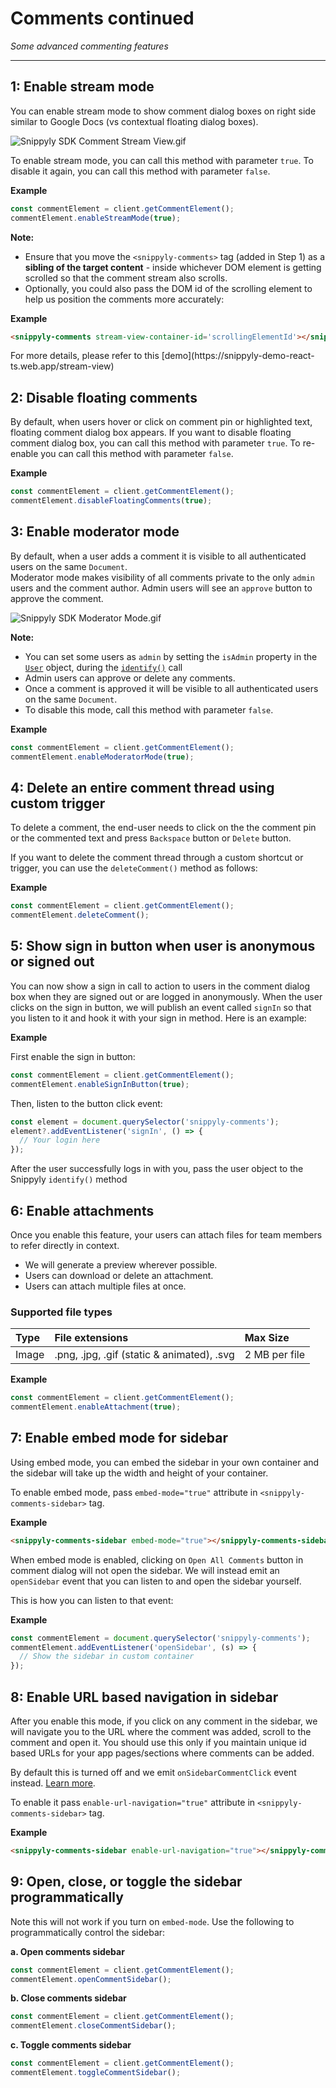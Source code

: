 
# Comments continued

_Some advanced commenting features_

---

## 1: Enable stream mode

You can enable stream mode to show comment dialog boxes on right side similar to Google Docs (vs contextual floating dialog boxes).

![](https://files.readme.io/a0f2a09-Snippyly_SDK_Comment_Stream_View.gif "Snippyly SDK Comment Stream View.gif")

To enable stream mode, you can call this method with parameter `true`. To disable it again, you can call this method with parameter `false`.

**Example**

```js copy
const commentElement = client.getCommentElement();
commentElement.enableStreamMode(true);
```

**Note:**

- Ensure that you move the `<snippyly-comments>` tag (added in Step 1) as a **sibling of the target content** -  inside whichever DOM element is getting scrolled so that the comment stream also scrolls.
- Optionally, you could also pass the DOM id of the scrolling element to help us position the comments more accurately:

**Example**

```html copy
<snippyly-comments stream-view-container-id='scrollingElementId'></snippyly-comments>
```

<Callout type="info">
  For more details, please refer to this [demo](https://snippyly-demo-react-ts.web.app/stream-view)
</Callout>

## 2: Disable floating comments

By default, when users hover or click on comment pin or highlighted text, floating comment dialog box appears. If you want to disable floating comment dialog box, you can call this method with parameter `true`. To re-enable you can call this method with parameter `false`.

**Example**

```js copy
const commentElement = client.getCommentElement();
commentElement.disableFloatingComments(true);
```

## 3: Enable moderator mode

By default, when a user adds a comment it is visible to all authenticated users on the same `Document`.  
Moderator mode makes visibility of all comments private to the only `admin` users and the comment author. Admin users will see an `approve` button to approve the comment.

![](https://files.readme.io/d307f35-Snippyly_SDK_Moderator_Mode.gif "Snippyly SDK Moderator Mode.gif")

**Note:**

- You can set some users as `admin` by setting the `isAdmin` property in the [`User`](ref:user-data) object, during the [`identify()`](ref:snippyly-client#identify) call
- Admin users can approve or delete any comments.
- Once a comment is approved it will be visible to all authenticated users on the same `Document`.
- To disable this mode, call this method with parameter `false`.

**Example**

```js copy
const commentElement = client.getCommentElement();
commentElement.enableModeratorMode(true);
```

## 4: Delete an entire comment thread using custom trigger

To delete a comment, the end-user needs to click on the the comment pin or the commented text and press `Backspace` button or `Delete` button.

If you want to delete the comment thread through a custom shortcut or trigger, you can use the `deleteComment()` method as follows:

**Example**

```js copy
const commentElement = client.getCommentElement();
commentElement.deleteComment();
```

## 5: Show sign in button when user is anonymous or signed out

You can now show a sign in call to action to users in the comment dialog box when they are signed out or are logged in anonymously. When the user clicks on the sign in button, we will publish an event called `signIn` so that you listen to it and hook it with your sign in method. Here is an example:

**Example**

First enable the sign in button:

```js copy
const commentElement = client.getCommentElement();
commentElement.enableSignInButton(true);
```

Then, listen to the button click event:

```js copy
const element = document.querySelector('snippyly-comments');
element?.addEventListener('signIn', () => {
  // Your login here
});
```

<Callout type="info">After the user successfully logs in with you, pass the user object to the Snippyly `identify()` method</Callout>

## 6: Enable attachments

Once you enable this feature, your users can attach files for team members to refer directly in context.

- We will generate a preview wherever possible.
- Users can download or delete an attachment.
- Users can attach multiple files at once.

### Supported file types

| Type  | File extensions                            | Max Size      |
| :---- | :----------------------------------------- | :------------ |
| Image | .png, .jpg, .gif (static & animated), .svg | 2 MB per file |

**Example**

```js copy
const commentElement = client.getCommentElement();
commentElement.enableAttachment(true);
```

## 7: Enable embed mode for sidebar

Using embed mode, you can embed the sidebar in your own container and the sidebar will take up the width and height of your container.

To enable embed mode, pass `embed-mode="true"` attribute in `<snippyly-comments-sidebar>` tag.

**Example**

```html copy
<snippyly-comments-sidebar embed-mode="true"></snippyly-comments-sidebar>
```

When embed mode is enabled, clicking on `Open All Comments` button in comment dialog will not open the sidebar. We will instead emit an `openSidebar` event that you can listen to and open the sidebar yourself.

This is how you can listen to that event:

**Example**

```js copy
const commentElement = document.querySelector('snippyly-comments');
commentElement.addEventListener('openSidebar', (s) => {
  // Show the sidebar in custom container
});
```

## 8: Enable URL based navigation in sidebar

After you enable this mode, if you click on any comment in the sidebar, we will navigate you to the URL where the comment was added, scroll to the comment and open it. You should use this only if you maintain unique id based URLs for your app pages/sections where comments can be added.

By default this is turned off and we emit `onSidebarCommentClick` event instead. [Learn more]().

To enable it pass `enable-url-navigation="true"` attribute in `<snippyly-comments-sidebar>` tag.

**Example**

```html copy
<snippyly-comments-sidebar enable-url-navigation="true"></snippyly-comments-sidebar>
```

## 9: Open, close, or toggle the sidebar programmatically

Note this will not work if you turn on `embed-mode`. Use the following to programmatically control the sidebar:

**a. Open comments sidebar**

```ts copy
const commentElement = client.getCommentElement();
commentElement.openCommentSidebar();
```



**b. Close comments sidebar**

```ts copy
const commentElement = client.getCommentElement();
commentElement.closeCommentSidebar();
```



**c. Toggle comments sidebar**

```ts copy
const commentElement = client.getCommentElement();
commentElement.toggleCommentSidebar();
```